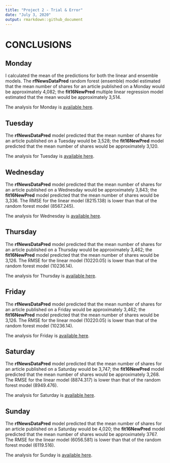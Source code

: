 ```yaml
---
title: "Project 2 - Trial & Error"
date: "July 3, 2020"
output: rmarkdown::github_document
---
```

# CONCLUSIONS
## Monday
I calculated the mean of the predictions for both the linear and ensemble models. The **rfNewsDataPred** random forest (ensemble) model estimated that the mean number of shares for an article published on a Monday would be approximately 4,082; the **fit16NewPred** multiple linear regression model estimated that the mean would be approximately 3,514. 

The analysis for Monday is [available here](Monday.md).

## Tuesday
The **rfNewsDataPred** model predicted that the mean number of shares for an article published on a Tuesday would be 3,528; the **fit16NewPred** model predicted that the mean number of shares would be approximately 3,120. 

The analysis for Tuesday is [available here](Tuesday.md).

## Wednesday
The **rfNewsDataPred** model predicted that the mean number of shares for an article published on a Wednesday would be approximately 3,843; the **fit16NewPred** model predicted that the mean number of shares would be 3,336. The RMSE for the linear model (8215.138) is lower than that of the random forest model (8567.245). 

The analysis for Wednesday is [available here](Wednesday.md).

## Thursday
The **rfNewsDataPred** model predicted that the mean number of shares for an article published on a Thursday would be approximately 3,462; the **fit16NewPred** model predicted that the mean number of shares would be 3,126. The RMSE for the linear model (10220.05) is lower than that of the random forest model (10236.14).

The analysis for Thursday is [available here](Thursday.md).

## Friday
The **rfNewsDataPred** model predicted that the mean number of shares for an article published on a Friday would be approximately 3,462; the **fit16NewPred** model predicted that the mean number of shares would be 3,126. The RMSE for the linear model (10220.05) is lower than that of the random forest model (10236.14).

The analysis for Friday is [available here](Friday.md).

## Saturday
The **rfNewsDataPred** model predicted that the mean number of shares for an article published on a Saturday would be 3,747; the **fit16NewPred** model predicted that the mean number of shares would be approximately 3,268. The RMSE for the linear model (8874.317) is lower than that of the random forest model (8949.476).

The analysis for Saturday is [available here](Saturday.md).

## Sunday
The **rfNewsDataPred** model predicted that the mean number of shares for an article published on a Saturday would be 4,020; the **fit16NewPred** model predicted that the mean number of shares would be approximately 3767.  The RMSE for the linear model (6056.581) is lower than that of the random forest model (6119.516).

The analysis for Sunday is [available here](Sunday.md).